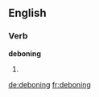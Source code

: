 ==English==

===Verb===
'''deboning'''

# {{third-person singular of|[[debone]]}}

[[de:deboning]]
[[fr:deboning]]